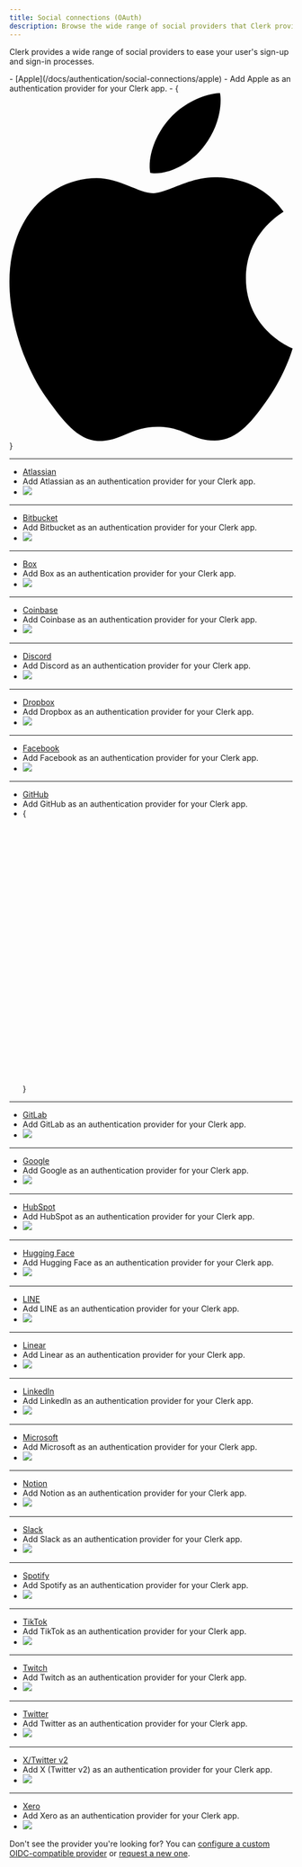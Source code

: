 ```yaml
---
title: Social connections (OAuth)
description: Browse the wide range of social providers that Clerk provides to ease your user's sign-up and sign-in processes.
---
```


Clerk provides a wide range of social providers to ease your user's sign-up and sign-in processes.

<Cards>
  - [Apple](/docs/authentication/social-connections/apple)
  - Add Apple as an authentication provider for your Clerk app.
  - {<svg viewBox="0 0 814 1000"><path d="M788.1 340.9c-5.8 4.5-108.2 62.2-108.2 190.5 0 148.4 130.3 200.9 134.2 202.2-.6 3.2-20.7 71.9-68.7 141.9-42.8 61.6-87.5 123.1-155.5 123.1s-85.5-39.5-164-39.5c-76.5 0-103.7 40.8-165.9 40.8s-105.6-57-155.5-127C46.7 790.7 0 663 0 541.8c0-194.4 126.4-297.5 250.8-297.5 66.1 0 121.2 43.4 162.7 43.4 39.5 0 101.1-46 176.3-46 28.5 0 130.9 2.6 198.3 99.2zm-234-181.5c31.1-36.9 53.1-88.1 53.1-139.3 0-7.1-.6-14.3-1.9-20.1-50.6 1.9-110.8 33.7-147.1 75.8-28.5 32.4-55.1 83.6-55.1 135.5 0 7.8 1.3 15.6 1.9 18.1 3.2.6 8.4 1.3 13.6 1.3 45.4 0 102.5-30.4 135.5-71.3z" style={{ fill: 'var(--light, black) var(--dark, white)' }} /></svg>}

  ---

  - [Atlassian](/docs/authentication/social-connections/atlassian)
  - Add Atlassian as an authentication provider for your Clerk app.
  - ![](/docs/images/logos/auth_providers/atlassian.svg)

  ---

  - [Bitbucket](/docs/authentication/social-connections/bitbucket)
  - Add Bitbucket as an authentication provider for your Clerk app.
  - ![](/docs/images/logos/auth_providers/bitbucket.svg)

  ---

  - [Box](/docs/authentication/social-connections/box)
  - Add Box as an authentication provider for your Clerk app.
  - ![](/docs/images/logos/auth_providers/box.svg)

  ---

  - [Coinbase](/docs/authentication/social-connections/coinbase)
  - Add Coinbase as an authentication provider for your Clerk app.
  - ![](/docs/images/logos/auth_providers/coinbase.svg)

  ---

  - [Discord](/docs/authentication/social-connections/discord)
  - Add Discord as an authentication provider for your Clerk app.
  - ![](/docs/images/logos/auth_providers/discord.svg)

  ---

  - [Dropbox](/docs/authentication/social-connections/dropbox)
  - Add Dropbox as an authentication provider for your Clerk app.
  - ![](/docs/images/logos/auth_providers/dropbox.svg)

  ---

  - [Facebook](/docs/authentication/social-connections/facebook)
  - Add Facebook as an authentication provider for your Clerk app.
  - ![](/docs/images/logos/auth_providers/facebook.svg)

  ---

  - [GitHub](/docs/authentication/social-connections/github)
  - Add GitHub as an authentication provider for your Clerk app.
  - {<svg viewBox="0 0 98 96"><path fillRule="evenodd" clipRule="evenodd" d="M48.854 0C21.839 0 0 22 0 49.217c0 21.756 13.993 40.172 33.405 46.69 2.427.49 3.316-1.059 3.316-2.362 0-1.141-.08-5.052-.08-9.127-13.59 2.934-16.42-5.867-16.42-5.867-2.184-5.704-5.42-7.17-5.42-7.17-4.448-3.015.324-3.015.324-3.015 4.934.326 7.523 5.052 7.523 5.052 4.367 7.496 11.404 5.378 14.235 4.074.404-3.178 1.699-5.378 3.074-6.6-10.839-1.141-22.243-5.378-22.243-24.283 0-5.378 1.94-9.778 5.014-13.2-.485-1.222-2.184-6.275.486-13.038 0 0 4.125-1.304 13.426 5.052a46.97 46.97 0 0 1 12.214-1.63c4.125 0 8.33.571 12.213 1.63 9.302-6.356 13.427-5.052 13.427-5.052 2.67 6.763.97 11.816.485 13.038 3.155 3.422 5.015 7.822 5.015 13.2 0 18.905-11.404 23.06-22.324 24.283 1.78 1.548 3.316 4.481 3.316 9.126 0 6.6-.08 11.897-.08 13.526 0 1.304.89 2.853 3.316 2.364 19.412-6.52 33.405-24.935 33.405-46.691C97.707 22 75.788 0 48.854 0z" style={{ fill: 'var(--light, #24292f) var(--dark, white)' }} /></svg>}

  ---

  - [GitLab](/docs/authentication/social-connections/gitlab)
  - Add GitLab as an authentication provider for your Clerk app.
  - ![](/docs/images/logos/auth_providers/gitlab.svg)

  ---

  - [Google](/docs/authentication/social-connections/google)
  - Add Google as an authentication provider for your Clerk app.
  - ![](/docs/images/logos/auth_providers/google.svg)

  ---

  - [HubSpot](/docs/authentication/social-connections/hubspot)
  - Add HubSpot as an authentication provider for your Clerk app.
  - ![](/docs/images/logos/auth_providers/hubspot.svg)

  ---

  - [Hugging Face](/docs/authentication/social-connections/huggingface)
  - Add Hugging Face as an authentication provider for your Clerk app.
  - ![](/docs/images/logos/auth_providers/huggingface.svg)

  ---

  - [LINE](/docs/authentication/social-connections/line)
  - Add LINE as an authentication provider for your Clerk app.
  - ![](/docs/images/logos/auth_providers/line.svg)

  ---

  - [Linear](/docs/authentication/social-connections/linear)
  - Add Linear as an authentication provider for your Clerk app.
  - ![](/docs/images/logos/auth_providers/linear.svg)

  ---

  - [LinkedIn ](/docs/authentication/social-connections/linkedin-oidc)
  - Add LinkedIn as an authentication provider for your Clerk app.
  - ![](/docs/images/logos/auth_providers/linkedin.svg)

  ---

  - [Microsoft](/docs/authentication/social-connections/microsoft)
  - Add Microsoft as an authentication provider for your Clerk app.
  - ![](/docs/images/logos/auth_providers/microsoft.svg)

  ---

  - [Notion](/docs/authentication/social-connections/notion)
  - Add Notion as an authentication provider for your Clerk app.
  - ![](/docs/images/logos/auth_providers/notion.svg)

  ---

  - [Slack](/docs/authentication/social-connections/slack)
  - Add Slack as an authentication provider for your Clerk app.
  - ![](/docs/images/logos/auth_providers/slack.svg)

  ---

  - [Spotify](/docs/authentication/social-connections/spotify)
  - Add Spotify as an authentication provider for your Clerk app.
  - ![](/docs/images/logos/auth_providers/spotify.svg)

  ---

  - [TikTok](/docs/authentication/social-connections/tiktok)
  - Add TikTok as an authentication provider for your Clerk app.
  - ![](/docs/images/logos/auth_providers/tiktok.svg)

  ---

  - [Twitch](/docs/authentication/social-connections/twitch)
  - Add Twitch as an authentication provider for your Clerk app.
  - ![](/docs/images/logos/auth_providers/twitch.svg)

  ---

  - [Twitter](/docs/authentication/social-connections/twitter)
  - Add Twitter as an authentication provider for your Clerk app.
  - ![](/docs/images/logos/auth_providers/twitter.svg)

  ---

  - [X/Twitter v2](/docs/authentication/social-connections/twitter)
  - Add X (Twitter v2) as an authentication provider for your Clerk app.
  - ![](/docs/images/logos/auth_providers/x-twitter.svg)

  ---

  - [Xero](/docs/authentication/social-connections/xero)
  - Add Xero as an authentication provider for your Clerk app.
  - ![](/docs/images/logos/auth_providers/xero.svg)
</Cards>

Don't see the provider you're looking for? You can [configure a custom OIDC-compatible provider](/docs/authentication/social-connections/custom-provider) or [request a new one](https://feedback.clerk.com/roadmap/f9045ac8-0c8e-4f30-b84f-8d551b0767b9?_gl=1*1ywoqdy*_gcl_au*OTUwODgxMjg2LjE3MTI1OTEwNzMuMTczNjk0NTcxMC4xNzE1MTk4MTEyLjE3MTUxOTgxMTI.).
